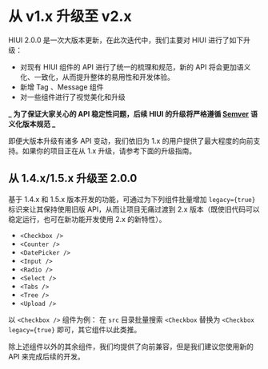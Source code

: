 # 从 v1.x 升级至 v2.x

HIUI 2.0.0 是一次大版本更新，在此次迭代中，我们主要对 HIUI 进行了如下升级：

- 对现有 HIUI 组件的 API 进行了统一的梳理和规范，新的 API 将会更加语义化、一致化，从而提升整体的易用性和开发体验。
- 新增 Tag 、Message 组件
- 对一些组件进行了视觉美化和升级

**_ 为了保证大家关心的 API 稳定性问题，后续 HIUI 的升级将严格遵循 [Semver](https://semver.org/lang/zh-CN/) 语义化版本规范 _**

即便大版本升级有诸多 API 变动，我们依旧为 1.x 的用户提供了最大程度的向前支持。如果你的项目正在从 1.x 升级，请参考下面的升级指南。

## 从 1.4.x/1.5.x 升级至 2.0.0

基于 1.4.x 和 1.5.x 版本开发的功能，可通过为下列组件批量增加 `legacy={true}` 标识来让其保持使用旧版 API，从而让项目无痛过渡到 2.x 版本（既使旧代码可以稳定运行，也可在新功能开发使用 2.x 的新特性）。

- `<Checkbox />`
- `<Counter />`
- `<DatePicker />`
- `<Input />`
- `<Radio />`
- `<Select />`
- `<Tabs />`
- `<Tree />`
- `<Upload />`

以 `<Checkbox />` 组件为例：
在 `src` 目录批量搜索 `<Checkbox` 替换为 `<Checkbox legacy={true}` 即可，其它组件以此类推。

除上述组件以外的其余组件，我们均提供了向前兼容，但是我们建议您使用新的 API 来完成后续的开发。

